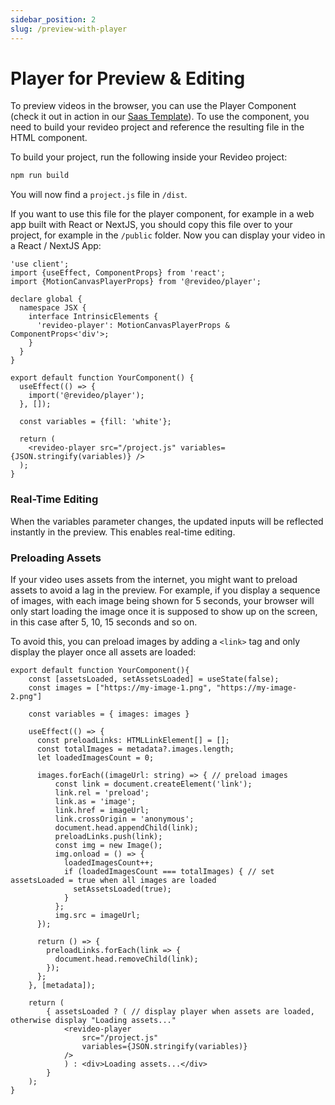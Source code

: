 ```yaml
---
sidebar_position: 2
slug: /preview-with-player
---
```


# Player for Preview & Editing

To preview videos in the browser, you can use the Player Component (check it out
in action in our
[Saas Template](https://github.com/redotvideo/revideo-saas-template/blob/main/ui/src/app/edit/%5Bid%5D/page.tsx)).
To use the component, you need to build your revideo project and reference the
resulting file in the HTML component.

To build your project, run the following inside your Revideo project:

```bash
npm run build
```

You will now find a `project.js` file in `/dist`.

If you want to use this file for the player component, for example in a web app
built with React or NextJS, you should copy this file over to your project, for
example in the `/public` folder. Now you can display your video in a React /
NextJS App:

```tsx
'use client';
import {useEffect, ComponentProps} from 'react';
import {MotionCanvasPlayerProps} from '@revideo/player';

declare global {
  namespace JSX {
    interface IntrinsicElements {
      'revideo-player': MotionCanvasPlayerProps & ComponentProps<'div'>;
    }
  }
}

export default function YourComponent() {
  useEffect(() => {
    import('@revideo/player');
  }, []);

  const variables = {fill: 'white'};

  return (
    <revideo-player src="/project.js" variables={JSON.stringify(variables)} />
  );
}
```

### Real-Time Editing

When the variables parameter changes, the updated inputs will be reflected
instantly in the preview. This enables real-time editing.

### Preloading Assets

If your video uses assets from the internet, you might want to preload assets to
avoid a lag in the preview. For example, if you display a sequence of images,
with each image being shown for 5 seconds, your browser will only start loading
the image once it is supposed to show up on the screen, in this case after 5,
10, 15 seconds and so on.

To avoid this, you can preload images by adding a `<link>` tag and only display
the player once all assets are loaded:

```tsx
export default function YourComponent(){
    const [assetsLoaded, setAssetsLoaded] = useState(false);
    const images = ["https://my-image-1.png", "https://my-image-2.png"]

    const variables = { images: images }

    useEffect(() => {
      const preloadLinks: HTMLLinkElement[] = [];
      const totalImages = metadata?.images.length;
      let loadedImagesCount = 0;

      images.forEach((imageUrl: string) => { // preload images
          const link = document.createElement('link');
          link.rel = 'preload';
          link.as = 'image';
          link.href = imageUrl;
          link.crossOrigin = 'anonymous';
          document.head.appendChild(link);
          preloadLinks.push(link);
          const img = new Image();
          img.onload = () => {
            loadedImagesCount++;
            if (loadedImagesCount === totalImages) { // set assetsLoaded = true when all images are loaded
              setAssetsLoaded(true);
            }
          };
          img.src = imageUrl;
      });

      return () => {
        preloadLinks.forEach(link => {
          document.head.removeChild(link);
        });
      };
    }, [metadata]);

    return (
        { assetsLoaded ? ( // display player when assets are loaded, otherwise display "Loading assets..."
            <revideo-player
                src="/project.js"
                variables={JSON.stringify(variables)}
            />
            ) : <div>Loading assets...</div>
        }
    );
}
```
